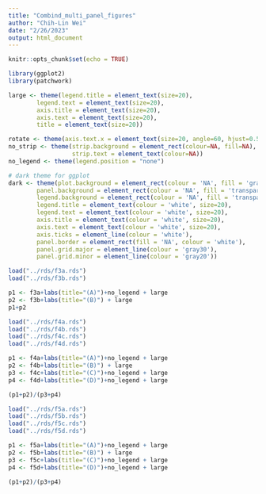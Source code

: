 ```yaml
---
title: "Combind_multi_panel_figures"
author: "Chih-Lin Wei"
date: "2/26/2023"
output: html_document
---
```


```r
knitr::opts_chunk$set(echo = TRUE)
```

```r
library(ggplot2)
library(patchwork)

large <- theme(legend.title = element_text(size=20),
        legend.text = element_text(size=20),
        axis.title = element_text(size=20),
        axis.text = element_text(size=20),
        title = element_text(size=20))

rotate <- theme(axis.text.x = element_text(size=20, angle=60, hjust=0.5))
no_strip <- theme(strip.background = element_rect(colour=NA, fill=NA),
                  strip.text = element_text(colour=NA))
no_legend <- theme(legend.position = "none")

# dark theme for ggplot
dark <- theme(plot.background = element_rect(colour = 'NA', fill = 'gray10'),
        panel.background = element_rect(colour = 'NA', fill = 'transparent'),
        legend.background = element_rect(colour = 'NA', fill = 'transparent'),
        legend.title = element_text(colour = 'white', size=20),
        legend.text = element_text(colour = 'white', size=20),
        axis.title = element_text(colour = 'white', size=20),
        axis.text = element_text(colour = 'white', size=20),
        axis.ticks = element_line(colour = 'white'),
        panel.border = element_rect(fill = 'NA', colour = 'white'), 
        panel.grid.major = element_line(colour = 'gray30'),
        panel.grid.minor = element_line(colour = 'gray20'))
```

```r
load("../rds/f3a.rds")
load("../rds/f3b.rds")

p1 <- f3a+labs(title="(A)")+no_legend + large
p2 <- f3b+labs(title="(B)") + large
p1+p2
```

```r
load("../rds/f4a.rds")
load("../rds/f4b.rds")
load("../rds/f4c.rds")
load("../rds/f4d.rds")

p1 <- f4a+labs(title="(A)")+no_legend + large
p2 <- f4b+labs(title="(B)") + large
p3 <- f4c+labs(title="(C)")+no_legend + large
p4 <- f4d+labs(title="(D)")+no_legend + large

(p1+p2)/(p3+p4)
```


```r
load("../rds/f5a.rds")
load("../rds/f5b.rds")
load("../rds/f5c.rds")
load("../rds/f5d.rds")

p1 <- f5a+labs(title="(A)")+no_legend + large
p2 <- f5b+labs(title="(B)") + large
p3 <- f5c+labs(title="(C)")+no_legend + large
p4 <- f5d+labs(title="(D)")+no_legend + large

(p1+p2)/(p3+p4)
```
